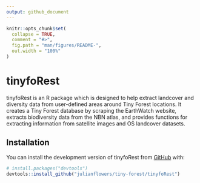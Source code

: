 ```yaml
---
output: github_document
---
```


<!-- README.md is generated from README.Rmd. Please edit that file -->

```r
knitr::opts_chunk$set(
  collapse = TRUE,
  comment = "#>",
  fig.path = "man/figures/README-",
  out.width = "100%"
)
```

# tinyfoRest

<!-- badges: start -->
<!-- badges: end -->

tinyfoRest is an R package which is designed to help extract landcover and diversity data from user-defined areas around Tiny Forest locations. It creates a Tiny Forest database by scraping the EarthWatch website, extracts biodiversity data from the NBN atlas, and provides functions for extracting information from satellite images and OS landcover datasets.

## Installation

You can install the development version of tinyfoRest from [GitHub](https://github.com/) with:

``` r
# install.packages("devtools")
devtools::install_github("julianflowers/tiny-forest/tinyfoRest")
```




